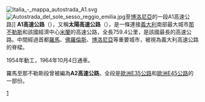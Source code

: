 {{Unreferenced|time=2020-04-01T05:44:00}}
[[File:Italia_-_mappa_autostrada_A1.svg|right]]
[[File:Autostrada_del_sole_sesso_reggio_emilia.jpg|thumb]]至[[博洛尼亞|博洛尼亞]]的一段A1高速公路]]
'''A1高速公路'''（{{lang-it|Autostrada A1}}），又稱'''太陽高速公路'''（{{lang|it|Autostrada del Sole}}），是一條連接[[義大利|義大利]]南部最大城市[[那不勒斯|那不勒斯]]和該國經濟中心[[米蘭|米蘭]]的高速公路，全長759.4公里，是該國最長的高速公路。中間經過首都[[羅馬|羅馬]]、[[佛羅倫斯|佛羅倫斯]]、[[博洛尼亞|博洛尼亞]]等重要城市，被視為義大利高速公路的脊樑。

1954年動工，1964年10月4日通車。

羅馬至那不勒斯段曾被編為'''A2高速公路'''。全段是[[歐洲E35公路|歐洲E35公路]]和[[歐洲E45公路|歐洲E45公路]]的一部份。

[[Category:義大利高速公路|1]]

{{意大利高速公路}}